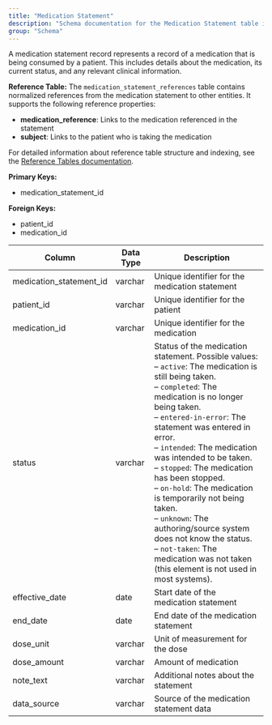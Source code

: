 ```yaml
---
title: "Medication Statement"
description: "Schema documentation for the Medication Statement table in the Metriport data model"
group: "Schema"
---
```


A medication statement record represents a record of a medication that is being consumed by a patient. This includes details about the medication, its current status, and any relevant clinical information.

**Reference Table:**
The `medication_statement_references` table contains normalized references from the medication statement to other entities. It supports the following reference properties:
* **medication_reference**: Links to the medication referenced in the statement
* **subject**: Links to the patient who is taking the medication

For detailed information about reference table structure and indexing, see the [Reference Tables documentation](/medical-api/handling-data/schema/reference-tables).

**Primary Keys:**
* medication_statement_id

**Foreign Keys:**
* patient_id
* medication_id

| Column | Data Type | Description |
| ------ | --------- | ----------- |
| medication_statement_id | varchar | Unique identifier for the medication statement |
| patient_id | varchar | Unique identifier for the patient |
| medication_id | varchar | Unique identifier for the medication |
| status | varchar | Status of the medication statement. Possible values:<br/>– <code>active</code>: The medication is still being taken.<br/>– <code>completed</code>: The medication is no longer being taken.<br/>– <code>entered-in-error</code>: The statement was entered in error.<br/>– <code>intended</code>: The medication was intended to be taken.<br/>– <code>stopped</code>: The medication has been stopped.<br/>– <code>on-hold</code>: The medication is temporarily not being taken.<br/>– <code>unknown</code>: The authoring/source system does not know the status.<br/>– <code>not-taken</code>: The medication was not taken (this element is not used in most systems).|
| effective_date | date | Start date of the medication statement |
| end_date | date | End date of the medication statement |
| dose_unit | varchar | Unit of measurement for the dose |
| dose_amount | varchar | Amount of medication |
| note_text | varchar | Additional notes about the statement |
| data_source | varchar | Source of the medication statement data |
